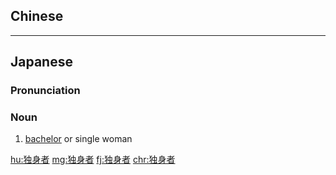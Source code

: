 {{also|獨身者}}
==Chinese==
{{zh-see|獨身者}}

----

==Japanese==
{{ja-kanjitab|どく|しん|しゃ|yomi=on}}

===Pronunciation===
{{ja-pron|どくしんしゃ|y=on}}

===Noun===
{{ja-noun|どくしんしゃ}}

# [[bachelor]] or single woman

[[hu:独身者]]
[[mg:独身者]]
[[fj:独身者]]
[[chr:独身者]]